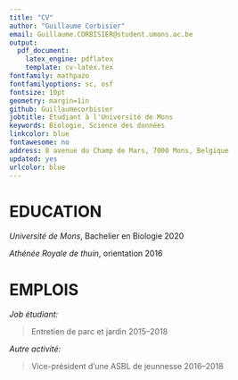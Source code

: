 ```yaml
---
title: "CV"
author: "Guillaume Corbisier"
email: Guillaume.CORBISIER@student.umons.ac.be
output: 
  pdf_document:
    latex_engine: pdflatex
    template: cv-latex.tex
fontfamily: mathpazo
fontfamilyoptions: sc, osf
fontsize: 10pt
geometry: margin=1in
github: Guillaumecorbisier
jobtitle: Etudiant à l'Université de Mons
keywords: Biologie, Science des données
linkcolor: blue
fontawesome: no
address: 8 avenue du Champ de Mars, 7000 Mons, Belgique
updated: yes
urlcolor: blue
---
```


# EDUCATION

*Université de Mons*, Bachelier en Biologie \hfill 2020

*Athénée Royale de thuin*, orientation \hfill 2016


# EMPLOIS

*Job étudiant:*

 > Entretien de parc et jardin \hfill 2015--2018

*Autre activité:*

 > Vice-président d'une ASBL de jeunnesse \hfill 2016--2018
 
